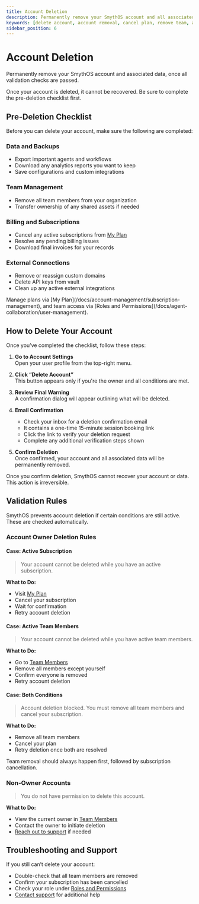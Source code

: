 ```yaml
---
title: Account Deletion
description: Permanently remove your SmythOS account and all associated data, after passing all validation checks.
keywords: [delete account, account removal, cancel plan, remove team, account termination, smythos]
sidebar_position: 6
---
```


# Account Deletion

Permanently remove your SmythOS account and associated data, once all validation checks are passed.

<WarningCallout title="Deletion is permanent">
Once your account is deleted, it cannot be recovered. Be sure to complete the pre-deletion checklist first.
</WarningCallout>

<Spacer size="md" />

## Pre-Deletion Checklist

Before you can delete your account, make sure the following are completed:

### Data and Backups
- Export important agents and workflows  
- Download any analytics reports you want to keep  
- Save configurations and custom integrations

### Team Management
- Remove all team members from your organization  
- Transfer ownership of any shared assets if needed

### Billing and Subscriptions
- Cancel any active subscriptions from [My Plan](/docs/account-management/subscription-management)  
- Resolve any pending billing issues  
- Download final invoices for your records

### External Connections
- Remove or reassign custom domains  
- Delete API keys from vault  
- Clean up any active external integrations

<InfoCallout title="Need help with billing or team roles?">
Manage plans via [My Plan](/docs/account-management/subscription-management), and team access via [Roles and Permissions](/docs/agent-collaboration/user-management).
</InfoCallout>

<Spacer size="md" />

## How to Delete Your Account

Once you’ve completed the checklist, follow these steps:

1. **Go to Account Settings**  
   Open your user profile from the top-right menu.

2. **Click “Delete Account”**  
   This button appears only if you're the owner and all conditions are met.

3. **Review Final Warning**  
   A confirmation dialog will appear outlining what will be deleted.

4. **Email Confirmation**  
   - Check your inbox for a deletion confirmation email  
   - It contains a one-time 15-minute session booking link  
   - Click the link to verify your deletion request  
   - Complete any additional verification steps shown

5. **Confirm Deletion**  
   Once confirmed, your account and all associated data will be permanently removed.

<WarningCallout title="Final Confirmation Required">
Once you confirm deletion, SmythOS cannot recover your account or data. This action is irreversible.
</WarningCallout>

<Spacer size="md" />

## Validation Rules

SmythOS prevents account deletion if certain conditions are still active. These are checked automatically.

### Account Owner Deletion Rules

#### Case: Active Subscription

> Your account cannot be deleted while you have an active subscription.

**What to Do:**
- Visit [My Plan](/docs/account-management/subscription-management)  
- Cancel your subscription  
- Wait for confirmation  
- Retry account deletion

#### Case: Active Team Members

> Your account cannot be deleted while you have active team members.

**What to Do:**
- Go to [Team Members](https://app.smythos.com/teams/members)  
- Remove all members except yourself  
- Confirm everyone is removed  
- Retry account deletion

#### Case: Both Conditions

> Account deletion blocked. You must remove all team members and cancel your subscription.

**What to Do:**
- Remove all team members  
- Cancel your plan  
- Retry deletion once both are resolved

<InfoCallout title="Tip">
Team removal should always happen first, followed by subscription cancellation.
</InfoCallout>

### Non-Owner Accounts

> You do not have permission to delete this account.

**What to Do:**
- View the current owner in [Team Members](https://app.smythos.com/teams/members)  
- Contact the owner to initiate deletion  
- [Reach out to support](https://discord.gg/smythos) if needed

<Spacer size="md" />

## Troubleshooting and Support

If you still can’t delete your account:
- Double-check that all team members are removed  
- Confirm your subscription has been cancelled  
- Check your role under [Roles and Permissions](/docs/agent-collaboration/user-management)  
- [Contact support](https://discord.gg/smythos) for additional help

